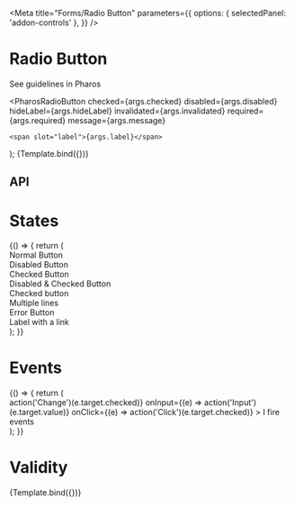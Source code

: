 

<Meta
  title="Forms/Radio Button"
  parameters={{
    options: { selectedPanel: 'addon-controls' },
  }}
/>

# Radio Button

<PharosLink href="https://www.jstor.org/pharos/components/radio-button" target="_blank">
  See guidelines in Pharos
</PharosLink>

  <PharosRadioButton
    checked={args.checked}
    disabled={args.disabled}
    hideLabel={args.hideLabel}
    invalidated={args.invalidated}
    required={args.required}
    message={args.message}
  >
    <span slot="label">{args.label}</span>
  </PharosRadioButton>
);

<Canvas withToolbar>
  <Story
    name="Base"
    argTypes={{
      label: { control: { type: 'text' }, defaultValue: 'Default Radio Button' },
      checked: { control: { type: 'boolean' }, defaultValue: false },
      disabled: { control: { type: 'boolean' }, defaultValue: false },
      hideLabel: { control: { type: 'boolean' }, defaultValue: false },
    }}
  >
    {Template.bind({})}
  </Story>
</Canvas>

## API

<ArgsTable of={PharosRadioButton} />

# States

<Canvas withToolbar>
  <Story name="States">
    {() => {
      return (
        <div>
          <div>
            <PharosRadioButton name="base">
              <span slot="label">Normal Button</span>
            </PharosRadioButton>
          </div>
          <div>
            <PharosRadioButton name="disabled" disabled>
              <span slot="label">Disabled Button</span>
            </PharosRadioButton>
          </div>
          <div>
            <PharosRadioButton name="checked" checked>
              <span slot="label">Checked Button</span>
            </PharosRadioButton>
          </div>
          <div>
            <PharosRadioButton name="checked-disabled" checked disabled>
              <span slot="label">Disabled & Checked Button</span>
            </PharosRadioButton>
          </div>
          <div>
            <PharosRadioButton name="multi" checked>
              <div slot="label">
                <div>Checked button</div>
                <div>Multiple lines</div>
              </div>
            </PharosRadioButton>
          </div>
          <div>
            <PharosRadioButton name="invalidated" invalidated>
              <span slot="label">Error Button</span>
            </PharosRadioButton>
          </div>
          <div>
            <PharosRadioButton name="with-link">
              <span slot="label">
                Label with a <PharosLink href="#">link</PharosLink>
              </span>
            </PharosRadioButton>
          </div>
        </div>
      );
    }}
  </Story>
</Canvas>

# Events

<Canvas withToolbar>
  <Story name="Events">
    {() => {
      return (
        <div
          style={{
            display: 'grid',
            gridGap: '1rem',
            gridTemplateColumns: 'repeat(1, 250px)',
          }}
        >
          <PharosRadioButton
            value="My value"
            onChange={(e) => action('Change')(e.target.checked)}
            onInput={(e) => action('Input')(e.target.value)}
            onClick={(e) => action('Click')(e.target.checked)}
          >
            <span slot="label">I fire events</span>
          </PharosRadioButton>
        </div>
      );
    }}
  </Story>
</Canvas>

# Validity

<Canvas withToolbar>
  <Story
    name="Validity"
    argTypes={{
      label: { control: { type: 'text' }, defaultValue: 'Default Radio Button' },
      invalidated: { control: { type: 'boolean' }, defaultValue: true },
      required: { control: { type: 'boolean' }, defaultValue: true },
      message: {
        control: { type: 'text' },
        defaultValue: 'This field is required, please make a selection',
      },
    }}
  >
    {Template.bind({})}
  </Story>
</Canvas>
